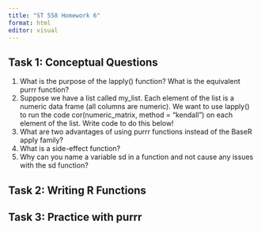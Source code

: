 ```yaml
---
title: "ST 558 Homework 6"
format: html
editor: visual
---
```


## Task 1: Conceptual Questions

1.  What is the purpose of the lapply() function? What is the equivalent purrr function?
2.  Suppose we have a list called my_list. Each element of the list is a numeric data frame (all columns are numeric). We want to use lapply() to run the code cor(numeric_matrix, method = "kendall") on each element of the list. Write code to do this below!
3.  What are two advantages of using purrr functions instead of the BaseR apply family?
4.  What is a side-effect function?
5.  Why can you name a variable sd in a function and not cause any issues with the sd function?

## Task 2: Writing R Functions

## Task 3: Practice with purrr
